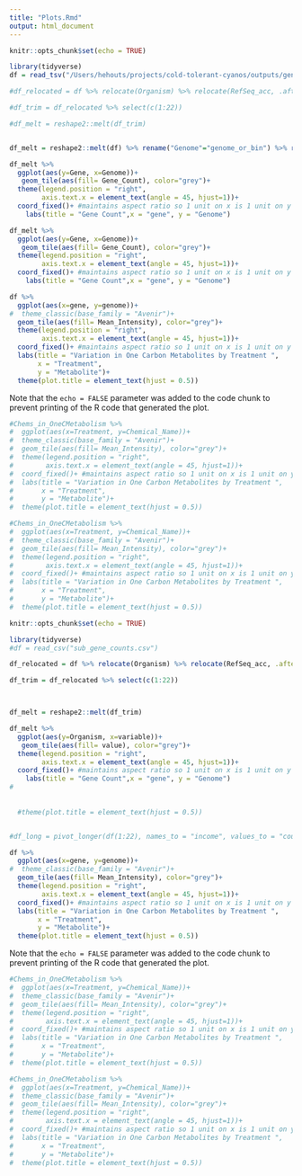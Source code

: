 ```yaml
---
title: "Plots.Rmd"
output: html_document
---
```


```r
knitr::opts_chunk$set(echo = TRUE)

library(tidyverse)
df = read_tsv("/Users/hehouts/projects/cold-tolerant-cyanos/outputs/gene-hits/gene_hit_matrix_output.tsv")

```



```r
#df_relocated = df %>% relocate(Organism) %>% relocate(RefSeq_acc, .after = yfiA)

#df_trim = df_relocated %>% select(c(1:22))

#df_melt = reshape2::melt(df_trim)


df_melt = reshape2::melt(df) %>% rename("Genome"="genome_or_bin") %>% rename("Gene"="variable") %>% rename("Gene_Count"="value")

```

```r
df_melt %>% 
  ggplot(aes(y=Gene, x=Genome))+
   geom_tile(aes(fill= Gene_Count), color="grey")+
  theme(legend.position = "right",
        axis.text.x = element_text(angle = 45, hjust=1))+
  coord_fixed()+ #maintains aspect ratio so 1 unit on x is 1 unit on y
    labs(title = "Gene Count",x = "gene", y = "Genome")
```

```r
df_melt %>% 
  ggplot(aes(y=Gene, x=Genome))+
   geom_tile(aes(fill= Gene_Count), color="grey")+
  theme(legend.position = "right",
        axis.text.x = element_text(angle = 45, hjust=1))+
  coord_fixed()+ #maintains aspect ratio so 1 unit on x is 1 unit on y
    labs(title = "Gene Count",x = "gene", y = "Genome")

```


```r

df %>% 
  ggplot(aes(x=gene, y=genome))+
#  theme_classic(base_family = "Avenir")+
  geom_tile(aes(fill= Mean_Intensity), color="grey")+
  theme(legend.position = "right",
        axis.text.x = element_text(angle = 45, hjust=1))+
  coord_fixed()+ #maintains aspect ratio so 1 unit on x is 1 unit on y
  labs(title = "Variation in One Carbon Metabolites by Treatment ",
       x = "Treatment",
       y = "Metabolite")+
  theme(plot.title = element_text(hjust = 0.5))
```


Note that the `echo = FALSE` parameter was added to the code chunk to prevent printing of the R code that generated the plot.





```r
#Chems_in_OneCMetabolism %>% 
#  ggplot(aes(x=Treatment, y=Chemical_Name))+
#  theme_classic(base_family = "Avenir")+
#  geom_tile(aes(fill= Mean_Intensity), color="grey")+
#  theme(legend.position = "right",
#        axis.text.x = element_text(angle = 45, hjust=1))+
#  coord_fixed()+ #maintains aspect ratio so 1 unit on x is 1 unit on y
#  labs(title = "Variation in One Carbon Metabolites by Treatment ",
#       x = "Treatment",
#       y = "Metabolite")+
#  theme(plot.title = element_text(hjust = 0.5))
```


```r
#Chems_in_OneCMetabolism %>% 
#  ggplot(aes(x=Treatment, y=Chemical_Name))+
#  theme_classic(base_family = "Avenir")+
#  geom_tile(aes(fill= Mean_Intensity), color="grey")+
#  theme(legend.position = "right",
#        axis.text.x = element_text(angle = 45, hjust=1))+
#  coord_fixed()+ #maintains aspect ratio so 1 unit on x is 1 unit on y
#  labs(title = "Variation in One Carbon Metabolites by Treatment ",
#       x = "Treatment",
#       y = "Metabolite")+
#  theme(plot.title = element_text(hjust = 0.5))
```























```r
knitr::opts_chunk$set(echo = TRUE)

library(tidyverse)
#df = read_csv("sub_gene_counts.csv")

```



```r
df_relocated = df %>% relocate(Organism) %>% relocate(RefSeq_acc, .after = yfiA)

df_trim = df_relocated %>% select(c(1:22))



df_melt = reshape2::melt(df_trim)
```

```r
df_melt %>% 
  ggplot(aes(y=Organism, x=variable))+
   geom_tile(aes(fill= value), color="grey")+
  theme(legend.position = "right",
        axis.text.x = element_text(angle = 45, hjust=1))+
  coord_fixed()+ #maintains aspect ratio so 1 unit on x is 1 unit on y
    labs(title = "Gene Count",x = "gene", y = "Genome")
#
  
  
  #theme(plot.title = element_text(hjust = 0.5))


#df_long = pivot_longer(df(1:22), names_to = "income", values_to = "count")

```


```r

df %>% 
  ggplot(aes(x=gene, y=genome))+
#  theme_classic(base_family = "Avenir")+
  geom_tile(aes(fill= Mean_Intensity), color="grey")+
  theme(legend.position = "right",
        axis.text.x = element_text(angle = 45, hjust=1))+
  coord_fixed()+ #maintains aspect ratio so 1 unit on x is 1 unit on y
  labs(title = "Variation in One Carbon Metabolites by Treatment ",
       x = "Treatment",
       y = "Metabolite")+
  theme(plot.title = element_text(hjust = 0.5))
```


Note that the `echo = FALSE` parameter was added to the code chunk to prevent printing of the R code that generated the plot.





```r
#Chems_in_OneCMetabolism %>% 
#  ggplot(aes(x=Treatment, y=Chemical_Name))+
#  theme_classic(base_family = "Avenir")+
#  geom_tile(aes(fill= Mean_Intensity), color="grey")+
#  theme(legend.position = "right",
#        axis.text.x = element_text(angle = 45, hjust=1))+
#  coord_fixed()+ #maintains aspect ratio so 1 unit on x is 1 unit on y
#  labs(title = "Variation in One Carbon Metabolites by Treatment ",
#       x = "Treatment",
#       y = "Metabolite")+
#  theme(plot.title = element_text(hjust = 0.5))
```


```r
#Chems_in_OneCMetabolism %>% 
#  ggplot(aes(x=Treatment, y=Chemical_Name))+
#  theme_classic(base_family = "Avenir")+
#  geom_tile(aes(fill= Mean_Intensity), color="grey")+
#  theme(legend.position = "right",
#        axis.text.x = element_text(angle = 45, hjust=1))+
#  coord_fixed()+ #maintains aspect ratio so 1 unit on x is 1 unit on y
#  labs(title = "Variation in One Carbon Metabolites by Treatment ",
#       x = "Treatment",
#       y = "Metabolite")+
#  theme(plot.title = element_text(hjust = 0.5))
```
